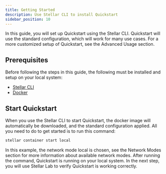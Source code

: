 ```yaml
---
title: Getting Started
description: Use Stellar CLI to install Quickstart
sidebar_position: 10
---
```


In this guide, you will set up Quickstart using the Stellar CLI. Quickstart will use the standard configuration, which will work for many use cases. For a more customized setup of Quickstart, see the Advanced Usage section.

## Prerequisites
Before following the steps in this guide, the following must be installed and setup on your local system:

* [Stellar CLI](https://developers.stellar.org/docs/build/smart-contracts/getting-started/setup#install-the-stellar-cli)
* [Docker](https://docs.docker.com/get-started/get-docker/)

## Start Quickstart
When you use the Stellar CLI to start Quickstart, the docker image will automatically be downloaded, and the standard configuration applied. All you need to do to get started is to run this command: 

```sh 
stellar container start local
```

In this example, the network mode local is chosen, see the Network Modes section for more information about available network modes. After running the command, Quickstart is running on your local system. In the next step, you will use Stellar Lab to verify Quickstart is working correctly.
